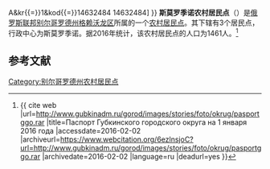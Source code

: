 {{Infobox Settlement
| official_name = 斯莫罗季诺农村居民点
| native_name = Смородинское сельское поселение
| settlement_type = [[农村居民点|农村居民点]]
| subdivision_type = [[国家|国家]]
| subdivision_type1 = [[州_(俄罗斯)|州]]
| subdivision_type2 = [[区_(苏联)|区]]
| subdivision_name = {{RUS}}
| subdivision_name1 = [[别尔哥罗德州|别尔哥罗德州]]
| subdivision_name2 = [[格赖沃龙区|格赖沃龙区]]
| seat_type = 行政中心
| seat = 斯莫罗季诺
| population_as_of=2016
| population_footnotes = <ref name=stat />
| population_total = 1461
| coordinates_display = inline,title
| latd = 50 | latm = 36 | lats = 11 | latNS = N
| longd = 35 | longm = 30 | longs = 40 | longEW = E
| timezone = [[莫斯科时间|MSK]]
| utc_offset = +3
| blank_name = [[俄罗斯市政土地区划代码|OKTMO编码]]
| blank_info = [http://classif.spb.ru/classificators/view/tma.php?st{{=}}A&kr{{=}}1&kod{{=}}14632484 14632484]
}}
'''斯莫罗季诺农村居民点'''（{{lang-ru|Смородинское сельское поселение}}）是[[俄罗斯联邦|俄罗斯联邦]][[别尔哥罗德州|别尔哥罗德州]][[格赖沃龙区|格赖沃龙区]]所属的一个[[农村居民点|农村居民点]]。其下辖有3个居民点，行政中心为斯莫罗季诺。据2016年统计，该农村居民点的人口为1461人。<ref name=stat>{{ cite web |url=http://www.gubkinadm.ru/gorod/images/stories/foto/okrug/pasportggo.rar |title=Паспорт Губкинского городского округа на 1 января 2016 года |accessdate=2016-02-02 |archiveurl=https://www.webcitation.org/6ezlnsjoC?url=http://www.gubkinadm.ru/gorod/images/stories/foto/okrug/pasportggo.rar |archivedate=2016-02-02 |language=ru |deadurl=yes }}</ref>

== 参考文献 ==
{{reflist}}

{{Russia-stub}}

[[Category:别尔哥罗德州农村居民点|Category:别尔哥罗德州农村居民点]]